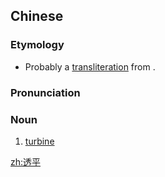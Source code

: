 ==Chinese==
{{zh-forms}}

===Etymology===
* Probably a [[transliteration]] from {{etyl|en|zh}} {{m|en|turbine}}.

===Pronunciation===
{{zh-pron
|m=tòupíng
|cat=n
}}

===Noun===
{{zh-noun}}

# [[turbine]]

[[zh:透平]]